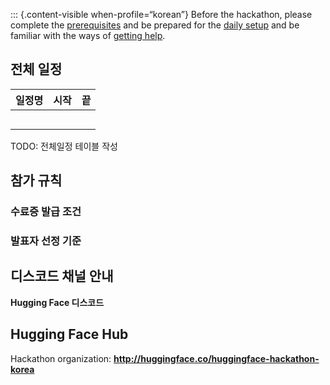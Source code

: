 ::: {.content-visible when-profile="korean"}
Before the hackathon, please complete the [prerequisites](https://pseudo-lab.github.io/huggingface-hackathon23/logistics/prerequisites.html#prerequisites) and be prepared for the [daily setup](https://pseudo-lab.github.io/huggingface-hackathon23/logistics/prerequisites.html#daily-setup) and be familiar with the ways of [getting help](https://pseudo-lab.github.io/huggingface-hackathon23/logistics/prerequisites.html#getting-help).

## 전체 일정

| 일정명 | 시작 | 끝  |
|--------|------|-----|
|        |      |     |
|        |      |     |
|        |      |     |
|        |      |     |
|        |      |     |

TODO: 전체일정 테이블 작성

## 참가 규칙

### 수료증 발급 조건

### 발표자 선정 기준

## 디스코드 채널 안내

**Hugging Face 디스코드**

## Hugging Face Hub

Hackathon organization: [**http://huggingface.co/huggingface-hackathon-korea**](http://huggingface.co/huggingface-hackathon-korea){.uri}
